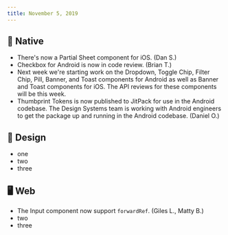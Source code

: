 ```yaml
---
title: November 5, 2019
---
```


## 📱 Native

-   There's now a Partial Sheet component for iOS. (Dan S.)
-   Checkbox for Android is now in code review. (Brian T.)
-   Next week we're starting work on the Dropdown, Toggle Chip, Filter Chip, Pill, Banner, and Toast components for Android as well as Banner and Toast components for iOS. The API reviews for these components will be this week.
-   Thumbprint Tokens is now published to JitPack for use in the Android codebase. The Design Systems team is working with Android engineers to get the package up and running in the Android codebase. (Daniel O.)

## 🍭 Design

-   one
-   two
-   three

## 🖥 Web

-   The Input component now support `forwardRef`. (Giles L., Matty B.)
-   two
-   three
